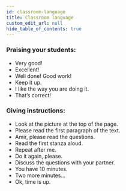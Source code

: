 ```yaml
---
id: classroom-language
title: Classroom language
custom_edit_url: null
hide_table_of_contents: true
---
```


### Praising your students:

* Very good!
* Excellent!
* Well done! Good work!
* Keep it up.
* I like the way you are doing it.
* That’s correct!

### Giving instructions:

* Look at the picture at the top of the page.
* Please read the first paragraph of the text.
* Amir, please read the questions.
* Read the first stanza aloud.
* Repeat after me.
* Do it again, please.
* Discuss the questions with your partner.
* You have 10 minutes. 
* Two more minutes... 
* Ok, time is up.